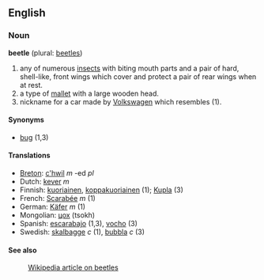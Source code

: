==English==
===Noun===
'''beetle''' (plural: [[beetles]])

#any of numerous [[insect]]s with biting mouth parts and a pair of hard, shell-like, front wings which cover and protect a pair of rear wings when at rest.
#a type of [[mallet]] with a large wooden head.
#nickname for a car made by [[Volkswagen]] which resembles (1).

====Synonyms====
*[[bug]] (1,3)

====Translations====
*[[Breton]]: [[c'hwil]] ''m'' -ed ''pl''
*Dutch: [[kever]] ''m''
*Finnish: [[kuoriainen]], [[koppakuoriainen]] (1); [[Kupla]] (3)
*French: [[Scarabée]] ''m'' (1)
*German: [[Käfer]] ''m'' (1)
*Mongolian: [[цох]] (tsokh)
*Spanish: [[escarabajo]] (1,3), [[vocho]] (3)
*Swedish: [[skalbagge]] ''c'' (1), [[bubbla]] ''c'' (3)

====See also====
:[[w:beetle|Wikipedia article on beetles]]